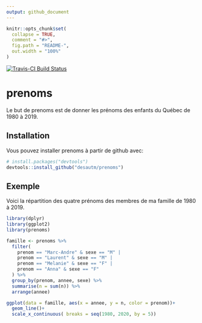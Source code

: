 ```yaml
---
output: github_document
---
```


<!-- README.md is generated from README.Rmd. Please edit that file -->

```r
knitr::opts_chunk$set(
  collapse = TRUE,
  comment = "#>",
  fig.path = "README-",
  out.width = "100%"
)
```

[![Travis-CI Build Status](https://travis-ci.org/desautm/prenoms.svg?branch=master)](https://travis-ci.org/desautm/prenoms)

# prenoms

Le but de prenoms est de donner les prénoms des enfants du Québec de 1980 à 2019.

## Installation

Vous pouvez installer prenoms à partir de github avec:

```r
# install.packages("devtools")
devtools::install_github("desautm/prenoms")
```

## Exemple

Voici la répartition des quatre prénoms des membres de ma famille de 1980 à 2019.

```r
library(dplyr)
library(ggplot2)
library(prenoms)
```

```r
famille <- prenoms %>%
  filter(
    prenom == "Marc-Andre" & sexe == "M" |
    prenom == "Laurent" & sexe == "M" |
    prenom == "Melanie" & sexe == "F" |
    prenom == "Anna" & sexe == "F"
  ) %>%
  group_by(prenom, annee, sexe) %>%
  summarise(n = sum(n)) %>%
  arrange(annee)

ggplot(data = famille, aes(x = annee, y = n, color = prenom))+
  geom_line()+
  scale_x_continuous( breaks = seq(1980, 2020, by = 5))
```


